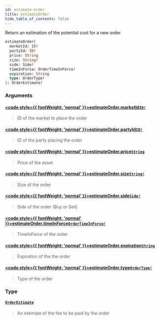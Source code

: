 ```yaml
---
id: estimate-order
title: estimateOrder
hide_table_of_contents: false
---
```








Return an estimation of the potential cost for a new order

```graphql
estimateOrder(
  marketId: ID!
  partyId: ID!
  price: String
  size: String!
  side: Side!
  timeInForce: OrderTimeInForce!
  expiration: String
  type: OrderType!
): OrderEstimate!
```


### Arguments

#### [<code style={{ fontWeight: 'normal' }}>estimateOrder.<b>marketId</b></code>](#)<Bullet />[`ID!`](/testnet/api/graphql/scalars/id) <Badge class="secondary" text="non-null"/> <Badge class="secondary" text="scalar"/>
> ID of the market to place the order
> 

#### [<code style={{ fontWeight: 'normal' }}>estimateOrder.<b>partyId</b></code>](#)<Bullet />[`ID!`](/testnet/api/graphql/scalars/id) <Badge class="secondary" text="non-null"/> <Badge class="secondary" text="scalar"/>
> ID of the party placing the order
> 

#### [<code style={{ fontWeight: 'normal' }}>estimateOrder.<b>price</b></code>](#)<Bullet />[`String`](/testnet/api/graphql/scalars/string) <Badge class="secondary" text="scalar"/>
> Price of the asset
> 

#### [<code style={{ fontWeight: 'normal' }}>estimateOrder.<b>size</b></code>](#)<Bullet />[`String!`](/testnet/api/graphql/scalars/string) <Badge class="secondary" text="non-null"/> <Badge class="secondary" text="scalar"/>
> Size of the order
> 

#### [<code style={{ fontWeight: 'normal' }}>estimateOrder.<b>side</b></code>](#)<Bullet />[`Side!`](/testnet/api/graphql/enums/side) <Badge class="secondary" text="non-null"/> <Badge class="secondary" text="enum"/>
> Side of the order (Buy or Sell)
> 

#### [<code style={{ fontWeight: 'normal' }}>estimateOrder.<b>timeInForce</b></code>](#)<Bullet />[`OrderTimeInForce!`](/testnet/api/graphql/enums/order-time-in-force) <Badge class="secondary" text="non-null"/> <Badge class="secondary" text="enum"/>
> TimeInForce of the order
> 

#### [<code style={{ fontWeight: 'normal' }}>estimateOrder.<b>expiration</b></code>](#)<Bullet />[`String`](/testnet/api/graphql/scalars/string) <Badge class="secondary" text="scalar"/>
> Expiration of the the order
> 

#### [<code style={{ fontWeight: 'normal' }}>estimateOrder.<b>type</b></code>](#)<Bullet />[`OrderType!`](/testnet/api/graphql/enums/order-type) <Badge class="secondary" text="non-null"/> <Badge class="secondary" text="enum"/>
> Type of the order
> 

### Type

#### [`OrderEstimate`](/testnet/api/graphql/objects/order-estimate) <Badge class="secondary" text="object"/>
> An estimate of the fee to be paid by the order
> 





